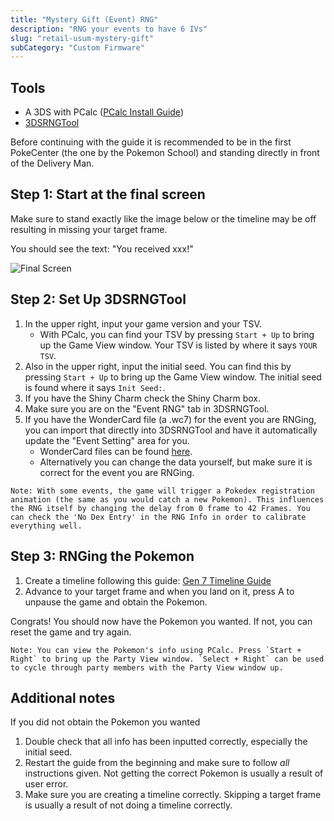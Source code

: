 ```yaml
---
title: "Mystery Gift (Event) RNG"
description: "RNG your events to have 6 IVs"
slug: "retail-usum-mystery-gift"
subCategory: "Custom Firmware"
---
```


## Tools

- A 3DS with PCalc ([PCalc Install Guide](https://www.pokemonrng.com/misc-3ds-installing-pcalc))
- [3DSRNGTool](https://github.com/wwwwwwzx/3DSRNGTool/releases)

Before continuing with the guide it is recommended to be in the first PokeCenter (the one by the Pokemon School) and standing directly in front of the Delivery Man.

## Step 1: Start at the final screen

Make sure to stand exactly like the image below or the timeline may be off resulting in missing your target frame.

You should see the text: "You received xxx!"

![Final Screen](../../images/UltraSun-UltraMoon/Mystery-Gift/Final-Screen.png)

## Step 2: Set Up 3DSRNGTool

1. In the upper right, input your game version and your TSV.
   - With PCalc, you can find your TSV by pressing `Start + Up` to bring up the Game View window. Your TSV is listed by where it says `YOUR TSV`.
2. Also in the upper right, input the initial seed. You can find this by pressing `Start + Up` to bring up the Game View window. The initial seed is found where it says `Init Seed:`.
3. If you have the Shiny Charm check the Shiny Charm box.
4. Make sure you are on the "Event RNG" tab in 3DSRNGTool.
5. If you have the WonderCard file (a .wc7) for the event you are RNGing, you can import that directly into 3DSRNGTool and have it automatically update the "Event Setting" area for you.
   - WonderCard files can be found [here](https://github.com/projectpokemon/EventsGallery).
   - Alternatively you can change the data yourself, but make sure it is correct for the event you are RNGing.

```
Note: With some events, the game will trigger a Pokedex registration animation (the same as you would catch a new Pokemon). This influences the RNG itself by changing the delay from 0 frame to 42 Frames. You can check the 'No Dex Entry' in the RNG Info in order to calibrate everything well.
```

## Step 3: RNGing the Pokemon

1. Create a timeline following this guide: [Gen 7 Timeline Guide](https://www.pokemonrng.com/retail-usum-timeline)
2. Advance to your target frame and when you land on it, press A to unpause the game and obtain the Pokemon.

Congrats! You should now have the Pokemon you wanted. If not, you can reset the game and try again.

```
Note: You can view the Pokemon's info using PCalc. Press `Start + Right` to bring up the Party View window. `Select + Right` can be used to cycle through party members with the Party View window up.
```

## Additional notes

If you did not obtain the Pokemon you wanted

1. Double check that all info has been inputted correctly, especially the initial seed.
2. Restart the guide from the beginning and make sure to follow _all_ instructions given. Not getting the correct Pokemon is usually a result of user error.
3. Make sure you are creating a timeline correctly. Skipping a target frame is usually a result of not doing a timeline correctly.
